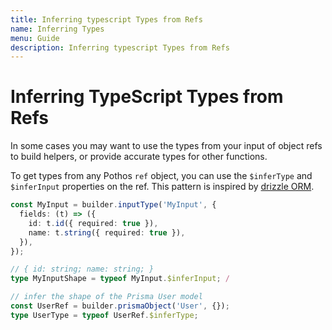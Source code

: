 ```yaml
---
title: Inferring typescript Types from Refs
name: Inferring Types
menu: Guide
description: Inferring typescript Types from Refs
---
```





# Inferring TypeScript Types from Refs

In some cases you may want to use the types from your input of object refs to build helpers, or
provide accurate types for other functions.

To get types from any Pothos `ref` object, you can use the `$inferType` and `$inferInput` properties
on the ref. This pattern is inspired by [drizzle ORM](https://orm.drizzle.team/).

```ts
const MyInput = builder.inputType('MyInput', {
  fields: (t) => ({
    id: t.id({ required: true }),
    name: t.string({ required: true }),
  }),
});

// { id: string; name: string; }
type MyInputShape = typeof MyInput.$inferInput; /

// infer the shape of the Prisma User model
const UserRef = builder.prismaObject('User', {});
type UserType = typeof UserRef.$inferType;
```

